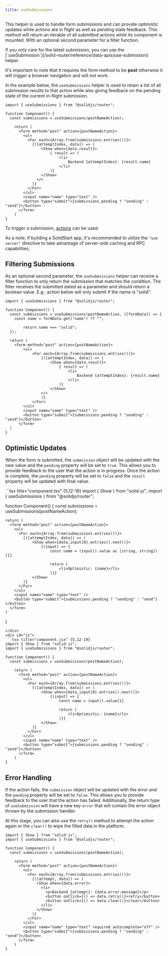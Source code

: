 ```yaml
---
title: useSubmissions
---
```


This helper is used to handle form submissions and can provide optimistic updates while actions are in flight as well as pending state feedback.
This method will return an iterable of all submitted actions while its component is mounted. With an optional second parameter for a filter function.

<Callout type="tip">
If you only care for the latest submission, you can use the [`useSubmission`](/solid-router/reference/data-apis/use-submission) helper.
 </Callout>

It's important to note that it requires the form method to be **post** otherwise it will trigger a browser navigation and will not work.

In the example below, the `useSubmissions` helper is used to retain a list of all submission results to that action while also giving feedback on the pending state of the current in-flight submission.

```tsx title="component.tsx" {4,9-20, 23}
import { useSubmissions } from "@solidjs/router";

function Component() {
  const submissions = useSubmissions(postNameAction);

    return (
      <form method="post" action={postNameAction}>
        <ul>
          <For each={Array.from(submissions.entries())}>
            {([attemptIndex, data]) => (
                <Show when={data.result}>
                    { result => (
                        <li>
                            Backend {attemptIndex}: {result.name}
                        </li>
                    )}
                </Show>
              </>
            )}
          </For>
        </ul>
        <input name="name" type="text" />
        <button type="submit">{submissions.pending ? "sending" : "send"}</button>
      </form>
    )
}
```

<Callout type="info">

To trigger a submission, [actions](https://docs.solidjs.com/) can be used.

 As a note, if building a SolidStart app, it's recommended to utilize the `"use server"` directive to take advantage of server-side caching and RPC capabilities.

</Callout>

## Filtering Submissions

As an optional second parameter, the `useSubmissions` helper can receive a filter function to only return the submission that matches the condition.
The filter receives the submitted dated as a parameter and should return a boolean value.
E.g.: action below will only submit if the name is "solid".

```tsx title="component.tsx" {4-8}
import { useSubmissions } from "@solidjs/router";

function Component() {
  const submissions = useSubmissions(postNameAction, ([formData]) => {
    const name = formData.get("name") ?? "";

        return name === "solid";
  });

  return (
    <form method="post" action={postNameAction}>
        <ul>
            <For each={Array.from(submissions.entries())}>
                {([attemptIndex, data]) => (
                    <Show when={data.result}>
                        { result => (
                            <li>
                                Backend {attemptIndex}: {result.name}
                            </li>
                        )}
                    </Show>
                </>
                )}
            </For>
        </ul>
        <input name="name" type="text" />
        <button type="submit">{submissions.pending ? "sending" : "send"}</button>
      </form>
  )
}
```

## Optimistic Updates

When the form is submitted, the `submission` object will be updated with the new value and the `pending` property will be set to `true`.
This allows you to provide feedback to the user that the action is in progress.
Once the action is complete, the `pending` property will be set to `false` and the `result` property will be updated with final value.


<TabsCodeBlocks>
<div id="ts">
```tsx title="component.tsx" {5,12-19}
import { Show } from "solid-js";
import { useSubmissions } from "@solidjs/router";

function Component() {
  const submissions = useSubmissions(postNameAction);

    return (
      <form method="post" action={postNameAction}>
        <ul>
          <For each={Array.from(submissions.entries())}>
            {([attemptIndex, data]) => (
                <Show when={data.input[0].entries().next()}>
                    {(input) => {
                        const name = (input().value as [string, string])[1]

                        return (
                            <li>Optimistic: {name}</li>
                        )}}
                </Show>
            )}
          </For>
        </ul>
        <input name="name" type="text" />
        <button type="submit">{submissions.pending ? "sending" : "send"}</button>
      </form>
    )
}
```
</div>
<div id="js">
```tsx title="component.jsx" {5,12-19}
import { Show } from "solid-js";
import { useSubmissions } from "@solidjs/router";

function Component() {
  const submissions = useSubmissions(postNameAction);

    return (
      <form method="post" action={postNameAction}>
        <ul>
          <For each={Array.from(submissions.entries())}>
            {([attemptIndex, data]) => (
                <Show when={data.input[0].entries().next()}>
                    {(input) => {
                        const name = input().value[1]

                        return (
                            <li>Optimistic: {name}</li>
                        )}}
                </Show>
            )}
          </For>
        </ul>
        <input name="name" type="text" />
        <button type="submit">{submissions.pending ? "sending" : "send"}</button>
      </form>
    )
}
```
</div>
</TabsCodeBlocks>

## Error Handling

If the action fails, the `submission` object will be updated with the error and the `pending` property will be set to `false`.
This allows you to provide feedback to the user that the action has failed. Additionally, the return type of `useSubmission` will have a new key `error` that will contain the error object thrown by the submission handler.

At this stage, you can also use the `retry()` method to attempt the action again or the `clear()` to wipe the filled data in the platform.

```tsx title="component.tsx" {12-18}
import { Show } from "solid-js";
import { useSubmissions } from "@solidjs/router";

function Component() {
  const submissions = useSubmissions(postNameAction);

    return (
      <form method="post" action={postNameAction}>
        <ul>
          <For each={Array.from(submissions.entries())}>
            {([attempt, data]) => (
              <Show when={data.error}>
                <li>
                  <p>Backend {attempt}: {data.error.message}</p>
                  <button onClick={() => data.retry()}>retry</button>
                  <button onClick={() => data.clear()}>clear</button>
                </li>
              </Show>
            )}
          </For>
        </ul>
        <input name="name" type="text" required autocomplete="off" />
        <button type="submit">{submissions.pending ? "sending" : "send"}</button>
      </form>
    )
}
```

